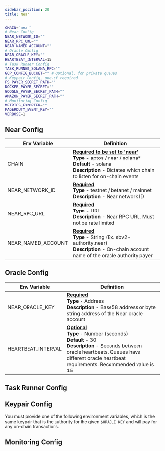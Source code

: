 ```yaml
---
sidebar_position: 20
title: Near
---
```


```bash env title="near.env"
CHAIN="near"
# Near Config
NEAR_NETWORK_ID=""
NEAR_RPC_URL=""
NEAR_NAMED_ACCOUNT=""
# Oracle Config
NEAR_ORACLE_KEY=""
HEARTBEAT_INTERVAL=15
# Task Runner Config
TASK_RUNNER_SOLANA_RPC=""
GCP_CONFIG_BUCKET="" # Optional, for private queues
# Keypair Config, one-of required
FS_PAYER_SECRET_PATH=""
DOCKER_PAYER_SECRET=""
GOOGLE_PAYER_SECRET_PATH=""
AMAZON_PAYER_SECRET_PATH=""
# Monitoring Config
METRICS_EXPORTER=""
PAGERDUTY_EVENT_KEY=""
VERBOSE=1
```

## Near Config

<table>
  <thead>
    <tr>
      <th>Env Variable</th>
      <th>Definition</th>
    </tr>
  </thead>
  <tbody>
    <tr>
      <td>CHAIN</td>
      <td>
        <b>
          <u>Required to be set to 'near'</u>
        </b>
        <br />
        <b>Type</b> - aptos / near / solana*
        <br />
        <b>Default</b> - solana
        <br />
        <b>Description</b> - Dictates which chain to listen for on-chain events
        <br />
      </td>
    </tr>
    <tr>
      <td>NEAR_NETWORK_ID</td>
      <td>
        <b>
          <u>Required</u>
        </b>
        <br />
        <b>Type</b> - testnet / betanet / mainnet
        <br />
        <b>Description</b> - Near network ID
      </td>
    </tr>
    <tr>
      <td>NEAR_RPC_URL</td>
      <td>
        <b>
          <u>Required</u>
        </b>
        <br />
        <b>Type</b> - URL
        <br />
        <b>Description</b> - Near RPC URL. Must not be rate limited
      </td>
    </tr>
    <tr>
      <td>NEAR_NAMED_ACCOUNT</td>
      <td>
        <b>
          <u>Required</u>
        </b>
        <br />
        <b>Type</b> - String (Ex. sbv2-authority.near)
        <br />
        <b>Description</b> - On-chain account name of the oracle authority payer
      </td>
    </tr>
  </tbody>
</table>

## Oracle Config

<table>
  <thead>
    <tr>
      <th>Env Variable</th>
      <th>Definition</th>
    </tr>
  </thead>
  <tbody>
    <tr>
      <td>NEAR_ORACLE_KEY</td>
      <td>
        <b>
          <u>Required</u>
        </b>
        <br />
        <b>Type</b> - Address
        <br />
        <b>Description</b> - Base58 address or byte string address of the Near
        oracle account
        <br />
      </td>
    </tr>
    <tr>
      <td>HEARTBEAT_INTERVAL</td>
      <td>
        <b>
          <u>Optional</u>
        </b>
        <br />
        <b>Type</b> - Number (seconds)
        <br />
        <b>Default</b> - 30
        <br />
        <b>Description</b> - Seconds between oracle heartbeats. Queues have
        different oracle heartbeat requirements. Recommended value is 15
      </td>
    </tr>
  </tbody>
</table>

## Task Runner Config


<TaskRunnerEnv />

## Keypair Config

You must provide one of the following environment variables, which is the same
keypair that is the authority for the given `$ORACLE_KEY` and will pay for any
on-chain transactions.


<KeypairEnv />

## Monitoring Config


<MonitoringEnv />
